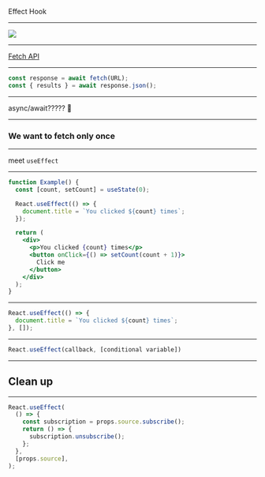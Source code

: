 
Effect Hook

---

<Image src="mdx/lifecycle.png" />

---

[Fetch API](https://developer.mozilla.org/en-US/docs/Web/API/Fetch_API)

---

```js
const response = await fetch(URL);
const { results } = await response.json();
```

---

async/await?????
🤯

---

### We want to fetch only once

---

meet `useEffect`

---

```jsx
function Example() {
  const [count, setCount] = useState(0);

  React.useEffect(() => {
    document.title = `You clicked ${count} times`;
  });

  return (
    <div>
      <p>You clicked {count} times</p>
      <button onClick={() => setCount(count + 1)}>
        Click me
      </button>
    </div>
  );
}
```

---

```jsx
React.useEffect(() => {
  document.title = `You clicked ${count} times`;
}, []);
```

---

```jsx
React.useEffect(callback, [conditional variable])
```

---

## Clean up

---

```jsx
React.useEffect(
  () => {
    const subscription = props.source.subscribe();
    return () => {
      subscription.unsubscribe();
    };
  },
  [props.source],
);
```